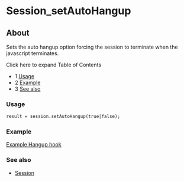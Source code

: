 
# Session_setAutoHangup 

 

## About

Sets the auto hangup option forcing the session to terminate when the javascript terminates.

Click here to expand Table of Contents

* 1 [Usage](#-freeswitch--session_setautohangup-)
* 2 [Example](#-freeswitch--session_setautohangup-)
* 3 [See also](#see-also)

### Usage

```xml
result = session.setAutoHangup(true|false); 
```

### Example

[Example Hangup hook](../Javascript-Examples/Javascript-Example---set-hook_9634690.mdx#-freeswitch--javascript-example---set-hook-)

### See also

* [Session](index.mdx#methods)


